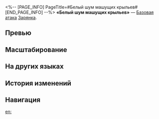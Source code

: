 <%-- [PAGE_INFO]
PageTitle=#Белый шум машущих крыльев#
[END_PAGE_INFO] --%>
{{Навык Инфобокс
|Название         = Белый шум машущих крыльев
|Изображение      = Навык Белый шум машущих крыльев.png
|Персонаж         = Зарянка
|Тип              = Базовая атака
|Тэг              = Одиночная атака
|УронСтойк        = 10
|ЭнергияГен       = 20
|Энергия          = 
|Длительность     = 
|Описание         = Наносит выбранному противнику физический урон, равный {{Цвет|Выделенный|50%—110%}} от силы атаки Зарянки.
|Свойство1        = 
|Масштабирование1 = 
}}
'''«Белый шум машущих крыльев»''' — [[Базовая атака]] [[Зарянка]].

==Превью==
{{Превью
|Файл = Белый шум машущих крыльев Превью
}}

==Масштабирование==
{{Масштабирование навыка|тип=Базовая атака
|50%;60%;70%;80%;90%;100%;110%;120%;130%;140%
}}

==На других языках==
{{На других языках
|en   = Wingflip White Noise
|zhs  = 扑翼白声
|zht  = 撲翼白聲
|ja   = {{Rubi|羽|は}}ばたくホワイトノイズ
|ko   = 날갯짓으로 전해지는 노랫소리
|es   = Ruido blanco de aleteo
|fr   = Battement d'aile silencieux
|ru   = Белый шум машущих крыльев
|th   = Wingflip White Noise
|vi   = Âm Thanh Trắng Vỗ Cánh
|de   = Flügelflattern
|id   = Wingflip White Noise
|pt   = Bater de Asas Silencioso
}}

==История изменений==
{{История изменений|3.5}}

==Навигация==
{{Навык Навбокс|Зарянка}}

[[en:]]